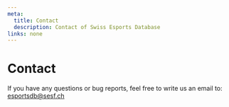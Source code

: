 ```yaml
---
meta:
  title: Contact
  description: Contact of Swiss Esports Database
links: none
---
```



# Contact
If you have any questions or bug reports, feel free to write us an email to: [esportsdb@sesf.ch](mailto:esportsdb@sesf.ch)
